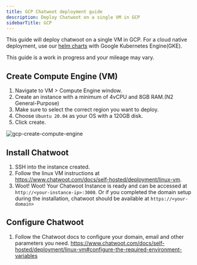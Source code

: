 ```yaml
---
title: GCP Chatwoot deployment guide
description: Deploy Chatwoot on a single VM in GCP
sidebarTitle: GCP
---
```


This guide will deploy chatwoot on a single VM in GCP.  For a cloud native deployment, use our [helm charts](https://github.com/chatwoot/charts) with Google Kubernetes Engine(GKE).

<Note>
This guide is a work in progress and your mileage may vary.
</Note>

## Create Compute Engine (VM)

1. Navigate to VM > Compute Engine window.
2. Create an instance with a minimum of 4vCPU and 8GB RAM.(N2 General-Purpose)
3. Make sure to select the correct region you want to deploy.
4. Choose `Ubuntu 20.04` as your OS with a 120GB disk.
5. Click create.

![gcp-create-compute-engine](/self-hosted/images/gcp.png)

## Install Chatwoot

1. SSH into the instance created.
2. Follow the linux VM instructions at https://www.chatwoot.com/docs/self-hosted/deployment/linux-vm.
3. Woot! Woot! Your Chatwoot Instance is ready and can be accessed at `http://<your-instance-ip>:3000`. Or if you completed the domain setup during the installation, chatwoot should be available at `https://<your-domain>`

## Configure Chatwoot

1. Follow the Chatwoot docs to configure your domain, email and other parameters you need.
https://www.chatwoot.com/docs/self-hosted/deployment/linux-vm#configure-the-required-environment-variables 